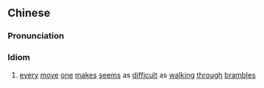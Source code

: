 {{also|举动荆棘}}
==Chinese==
{{zh-forms|s=举动荆棘|type=22}}

===Pronunciation===
{{zh-pron
|m=jǔdòng jīngjí
|cat=id
}}

===Idiom===
{{zh-idiom}}

# [[every]] [[move]] [[one]] [[makes]] [[seems]] as [[difficult]] as [[walking]] [[through]] [[bramble]]s